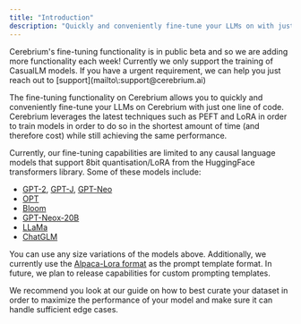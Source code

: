 ```yaml
---
title: "Introduction"
description: "Quickly and conveniently fine-tune your LLMs on with just one line of code"
---
```


<Note>
  Cerebrium's fine-tuning functionality is in public beta and so we are adding
  more functionality each week! Currently we only support the training of
  CasualLM models. If you have a urgent requirement, we can help you just reach
  out to [support](mailto\:support@cerebrium.ai)
</Note>

The fine-tuning functionality on Cerebrium allows you to quickly and conveniently fine-tune your LLMs on Cerebrium with just one line of code. Cerebrium leverages
the latest techniques such as PEFT and LoRA in order to train models in order to do so in the shortest amount of time (and therefore cost) while still achieving the
same performance.

Currently, our fine-tuning capabilities are limited to any causal language models that support 8bit quantisation/LoRA from the HuggingFace transformers library. Some of these models include:

- [GPT-2](https://huggingface.co/gpt2), [GPT-J](https://huggingface.co/EleutherAI/gpt-j-6b), [GPT-Neo](https://huggingface.co/EleutherAI/gpt-neo-2.7B)
- [OPT](https://huggingface.co/facebook/opt-1.3b)
- [Bloom](https://huggingface.co/bigscience/bloom-560m)
- [GPT-Neox-20B](https://huggingface.co/EleutherAI/gpt-neox-20b)
- [LLaMa](https://huggingface.co/decapoda-research/llama-7b-hf)
- [ChatGLM](https://huggingface.co/THUDM/chatglm2-6b)

You can use any size variations of the models above. Additionally, we currently use the [Alpaca-Lora format](https://github.com/TianyiPeng/alpaca-lora/tree/main/templates) as the prompt template format. In future,
we plan to release capabilities for custom prompting templates.

We recommend you look at our guide on how to best curate your dataset in order to maximize the performance of your model and make sure it can handle sufficient edge cases.
